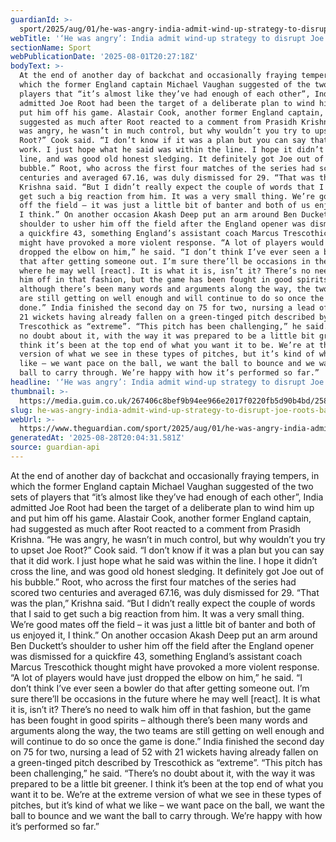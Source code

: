 ```yaml
---
guardianId: >-
  sport/2025/aug/01/he-was-angry-india-admit-wind-up-strategy-to-disrupt-roots-batting
webTitle: '‘He was angry’: India admit wind-up strategy to disrupt Joe Root’s batting'
sectionName: Sport
webPublicationDate: '2025-08-01T20:27:18Z'
bodyText: >-
  At the end of another day of backchat and occasionally fraying tempers, in
  which the former England captain Michael Vaughan suggested of the two sets of
  players that “it’s almost like they’ve had enough of each other”, India
  admitted Joe Root had been the target of a deliberate plan to wind him up and
  put him off his game. Alastair Cook, another former England captain, had
  suggested as much after Root reacted to a comment from Prasidh Krishna. “He
  was angry, he wasn’t in much control, but why wouldn’t you try to upset Joe
  Root?” Cook said. “I don’t know if it was a plan but you can say that it did
  work. I just hope what he said was within the line. I hope it didn’t cross the
  line, and was good old honest sledging. It definitely got Joe out of his
  bubble.” Root, who across the first four matches of the series had scored two
  centuries and averaged 67.16, was duly dismissed for 29. “That was the plan,”
  Krishna said. “But I didn’t really expect the couple of words that I said to
  get such a big reaction from him. It was a very small thing. We’re good mates
  off the field – it was just a little bit of banter and both of us enjoyed it,
  I think.” On another occasion Akash Deep put an arm around Ben Duckett’s
  shoulder to usher him off the field after the England opener was dismissed for
  a quickfire 43, something England’s assistant coach Marcus Trescothick thought
  might have provoked a more violent response. “A lot of players would have just
  dropped the elbow on him,” he said. “I don’t think I’ve ever seen a bowler do
  that after getting someone out. I’m sure there’ll be occasions in the future
  where he may well [react]. It is what it is, isn’t it? There’s no need to walk
  him off in that fashion, but the game has been fought in good spirits –
  although there’s been many words and arguments along the way, the two teams
  are still getting on well enough and will continue to do so once the game is
  done.” India finished the second day on 75 for two, nursing a lead of 52 with
  21 wickets having already fallen on a green-tinged pitch described by
  Trescothick as “extreme”. “This pitch has been challenging,” he said. “There’s
  no doubt about it, with the way it was prepared to be a little bit greener. I
  think it’s been at the top end of what you want it to be. We’re at the extreme
  version of what we see in these types of pitches, but it’s kind of what we
  like – we want pace on the ball, we want the ball to bounce and we want the
  ball to carry through. We’re happy with how it’s performed so far.”
headline: '‘He was angry’: India admit wind-up strategy to disrupt Joe Root’s batting'
thumbnail: >-
  https://media.guim.co.uk/267406c8bef9b94ee966e2017f0220fb5d90b4bd/258_0_2568_2055/500.jpg
slug: he-was-angry-india-admit-wind-up-strategy-to-disrupt-joe-roots-batting
webUrl: >-
  https://www.theguardian.com/sport/2025/aug/01/he-was-angry-india-admit-wind-up-strategy-to-disrupt-roots-batting
generatedAt: '2025-08-28T20:04:31.581Z'
source: guardian-api
---
```

At the end of another day of backchat and occasionally fraying tempers, in which the former England captain Michael Vaughan suggested of the two sets of players that “it’s almost like they’ve had enough of each other”, India admitted Joe Root had been the target of a deliberate plan to wind him up and put him off his game. Alastair Cook, another former England captain, had suggested as much after Root reacted to a comment from Prasidh Krishna. “He was angry, he wasn’t in much control, but why wouldn’t you try to upset Joe Root?” Cook said. “I don’t know if it was a plan but you can say that it did work. I just hope what he said was within the line. I hope it didn’t cross the line, and was good old honest sledging. It definitely got Joe out of his bubble.” Root, who across the first four matches of the series had scored two centuries and averaged 67.16, was duly dismissed for 29. “That was the plan,” Krishna said. “But I didn’t really expect the couple of words that I said to get such a big reaction from him. It was a very small thing. We’re good mates off the field – it was just a little bit of banter and both of us enjoyed it, I think.” On another occasion Akash Deep put an arm around Ben Duckett’s shoulder to usher him off the field after the England opener was dismissed for a quickfire 43, something England’s assistant coach Marcus Trescothick thought might have provoked a more violent response. “A lot of players would have just dropped the elbow on him,” he said. “I don’t think I’ve ever seen a bowler do that after getting someone out. I’m sure there’ll be occasions in the future where he may well [react]. It is what it is, isn’t it? There’s no need to walk him off in that fashion, but the game has been fought in good spirits – although there’s been many words and arguments along the way, the two teams are still getting on well enough and will continue to do so once the game is done.” India finished the second day on 75 for two, nursing a lead of 52 with 21 wickets having already fallen on a green-tinged pitch described by Trescothick as “extreme”. “This pitch has been challenging,” he said. “There’s no doubt about it, with the way it was prepared to be a little bit greener. I think it’s been at the top end of what you want it to be. We’re at the extreme version of what we see in these types of pitches, but it’s kind of what we like – we want pace on the ball, we want the ball to bounce and we want the ball to carry through. We’re happy with how it’s performed so far.”
